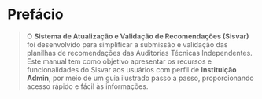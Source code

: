 # Prefácio {.unnumbered}

> O **Sistema de Atualização e Validação de Recomendações (Sisvar)** foi desenvolvido para simplificar a submissão e validação das planilhas de recomendações das Auditorias Técnicas Independentes. Este manual tem como objetivo apresentar os recursos e funcionalidades do Sisvar aos usuários com perfil de **Instituição Admin**, por meio de um guia ilustrado passo a passo, proporcionando acesso rápido e fácil às informações.